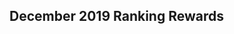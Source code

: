 ==December 2019 Ranking Rewards==
{{Update/RankingRewards|pagename={{{pagename|}}}

|banner = 

|new_equipment = Type 1 Armor Piercing Shell Kai

|top5_1 = Type 1 Armor Piercing Shell Kai
|top5_1_x = 1
|top5_1_stars = 3
|top5_2 = 12.7cm Twin Gun Mount Model B Kai 4 (Wartime Modification) + Anti-Aircraft Fire Director
|top5_2_x = 1
|top5_2_stars = 3
|top5_3 = SK + SG Radar
|top5_3_x = 1
|top5_3_stars = 2
|top5_4 = M4A1 DD
|top5_4_x = 1

|top20_1 = Type 1 Armor Piercing Shell Kai
|top20_1_x = 1
|top20_1_stars = 2
|top20_2 = 12.7cm Twin Gun Mount Model B Kai 4 (Wartime Modification) + Anti-Aircraft Fire Director
|top20_2_x = 1
|top20_2_stars = 2
|top20_3 = SK Radar
|top20_3_x = 1
|top20_3_stars = 2

|top100_1 = Type 1 Armor Piercing Shell Kai
|top100_1_x = 1
|top100_1_stars = 1
|top100_2 = 12.7cm Twin Gun Mount Model B Kai 4 (Wartime Modification) + Anti-Aircraft Fire Director
|top100_2_x = 1
|top100_2_stars = 1
|top100_3 = SK Radar
|top100_3_x = 1
|top100_3_stars = 2

|top500_1 = Type 1 Armor Piercing Shell Kai
|top500_1_x = 1
|top500_2 = 12.7cm Twin Gun Mount Model B Kai 4 (Wartime Modification) + Anti-Aircraft Fire Director
|top500_2_x = 1

<!--
https://twitter.com/KanColle_STAFF/status/1200026796835500033
-->

}}